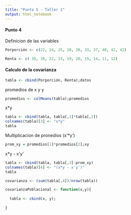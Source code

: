 ```yaml
---
title: "Punto 5 - Taller 1"
output: html_notebook
---
```

#### Punto 4

Definicion de las variables

```r

Porporción <- c(22, 24, 25, 28, 30, 33, 37, 40, 42, 42)

Renta <- c( 30, 30, 22, 23, 19, 20, 15, 14, 11, 12)

```

#### Calculo de la covarianza

```r

tabla <- cbind(Porporción, Renta);datos

```


promedios de x y y
```r

promedios <- colMeans(tabla);promedios


```

x*y

```r

tabla <- cbind(tabla, tabla[,1]*tabla[,2])
colnames(tabla)[3] <- "x*y"
tabla
```


Multiplicacion de pronedios (x'*y')
```r

prom_xy = promedios[1]*promedios[2];xy

```
x*y - x'y'

```r

tabla <- cbind(tabla, tabla[,3]-prom_xy)
colnames(tabla)[4] <- "(x*y - x'y')"
tabla
```
```r
covarianza <- (sum(tabla[,4])/nrow(tabla))
```


```r

covarianzaPoblacional <- function(x,y){
  
  tabla <- cbind(x, y);
  
}

```

